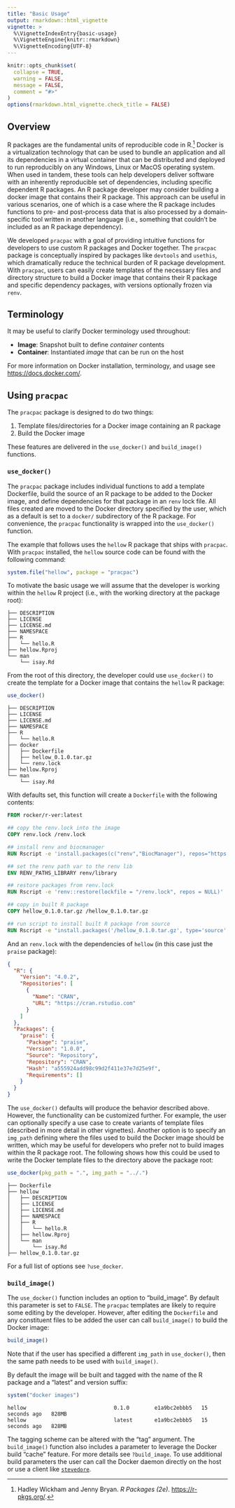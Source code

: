```yaml
---
title: "Basic Usage"
output: rmarkdown::html_vignette
vignette: >
  %\VignetteIndexEntry{basic-usage}
  %\VignetteEngine{knitr::rmarkdown}
  %\VignetteEncoding{UTF-8}
---
```


```r
knitr::opts_chunk$set(
  collapse = TRUE,
  warning = FALSE,
  message = FALSE,
  comment = "#>"
)
options(rmarkdown.html_vignette.check_title = FALSE)
```

## Overview

R packages are the fundamental units of reproducible code in R.[^rpkgs] Docker is a virtualization technology that can be used to bundle an application and all its dependencies in a virtual container that can be distributed and deployed to run reproducibly on any Windows, Linux or MacOS operating system. When used in tandem, these tools can help developers deliver software with an inherently reproducible set of dependencies, including specific dependent R packages. An R package developer may consider building a docker image that contains their R package. This approach can be useful in various scenarios, one of which is a case where the R package includes functions to pre- and post-process data that is also processed by a domain-specific tool written in another language (i.e., something that couldn't be included as an R package dependency). 

We developed `pracpac` with a goal of providing intuitive functions for developers to use custom R packages and Docker together. The `pracpac` package is conceptually inspired by packages like `devtools` and `usethis`, which dramatically reduce the technical burden of R package development. With `pracpac`, users can easily create templates of the necessary files and directory structure to build a Docker image that contains their R package and specific dependency packages, with versions optionally frozen via `renv`.

[^rpkgs]: Hadley Wickham and Jenny Bryan. _R Packages (2e)_. <https://r-pkgs.org/>.

## Terminology

It may be useful to clarify Docker terminology used throughout:

- **Image**: Snapshot built to define *container* contents
- **Container**: Instantiated *image* that can be run on the host

For more information on Docker installation, terminology, and usage see [https://docs.docker.com/](https://docs.docker.com/).

## Using `pracpac`

The `pracpac` package is designed to do two things:

1. Template files/directories for a Docker image containing an R package
2. Build the Docker image

These features are delivered in the `use_docker()` and `build_image()` functions.

### `use_docker()`

The `pracpac` package includes individual functions to add a template Dockerfile, build the source of an R package to be added to the Docker image, and define dependencies for that package in an `renv` lock file. All files created are moved to the Docker directory specified by the user, which as a default is set to a `docker/` subdirectory of the R package. For convenience, the `pracpac` functionality is wrapped into the `use_docker()` function.

The example that follows uses the `hellow` R package that ships with `pracpac`. With `pracpac` installed, the `hellow` source code can be found with the following command:

```r
system.file("hellow", package = "pracpac")
```

To motivate the basic usage we will assume that the developer is working within the `hellow` R project (i.e., with the working directory at the package root):

```
├── DESCRIPTION
├── LICENSE
├── LICENSE.md
├── NAMESPACE
├── R
│   └── hello.R
├── hellow.Rproj
└── man
    └── isay.Rd
```

From the root of this directory, the developer could use `use_docker()` to create the template for a Docker image that contains the `hellow` R package:

```r
use_docker()
```


```
├── DESCRIPTION
├── LICENSE
├── LICENSE.md
├── NAMESPACE
├── R
│   └── hello.R
├── docker
│   ├── Dockerfile
│   ├── hellow_0.1.0.tar.gz
│   └── renv.lock
├── hellow.Rproj
└── man
    └── isay.Rd
```

With defaults set, this function will create a `Dockerfile` with the following contents:

```Dockerfile
FROM rocker/r-ver:latest

## copy the renv.lock into the image
COPY renv.lock /renv.lock

## install renv and biocmanager
RUN Rscript -e 'install.packages(c("renv","BiocManager"), repos="https://cloud.r-project.org")'

## set the renv path var to the renv lib
ENV RENV_PATHS_LIBRARY renv/library

## restore packages from renv.lock
RUN Rscript -e 'renv::restore(lockfile = "/renv.lock", repos = NULL)'

## copy in built R package
COPY hellow_0.1.0.tar.gz /hellow_0.1.0.tar.gz

## run script to install built R package from source
RUN Rscript -e "install.packages('/hellow_0.1.0.tar.gz', type='source', repos=NULL)"
```

And an `renv.lock` with the dependencies of `hellow` (in this case just the `praise` package):

```json
{
  "R": {
    "Version": "4.0.2",
    "Repositories": [
      {
        "Name": "CRAN",
        "URL": "https://cran.rstudio.com"
      }
    ]
  },
  "Packages": {
    "praise": {
      "Package": "praise",
      "Version": "1.0.0",
      "Source": "Repository",
      "Repository": "CRAN",
      "Hash": "a555924add98c99d2f411e37e7d25e9f",
      "Requirements": []
    }
  }
}
```

The `use_docker()` defaults will produce the behavior described above. However, the functionality can be customized further. For example, the user can optionally specify a use case to create variants of template files (described in more detail in other vignettes). Another option is to specify an `img_path` defining where the files used to build the Docker image should be written, which may be useful for developers who prefer not to build images within the R package root. The following shows how this could be used to write the Docker template files to the directory above the package root:

```r
use_docker(pkg_path = ".", img_path = "../.")
```

```
├── Dockerfile
├── hellow
│   ├── DESCRIPTION
│   ├── LICENSE
│   ├── LICENSE.md
│   ├── NAMESPACE
│   ├── R
│   │   └── hello.R
│   ├── hellow.Rproj
│   └── man
│       └── isay.Rd
├── hellow_0.1.0.tar.gz
```

For a full list of options see `?use_docker`.

### `build_image()`

The `use_docker()` function includes an option to "build_image". By default this parameter is set to `FALSE`. The `pracpac` templates are likely to require some editing by the developer. However, after editing the `Dockerfile` and any constituent files to be added the user can call `build_image()` to build the Docker image:

```r
build_image()
```

Note that if the user has specified a different `img_path` in `use_docker()`, then the same path needs to be used with `build_image()`.

By default the image will be built and tagged with the name of the R package and a "latest" and version suffix:

```r
system("docker images")
```

```
hellow                            0.1.0        e1a9bc2ebbb5   15 seconds ago   828MB
hellow                            latest       e1a9bc2ebbb5   15 seconds ago   828MB
```

The tagging scheme can be altered with the "tag" argument. The `build_image()` function also includes a parameter to leverage the Docker build "cache" feature. For more details see `?build_image`. To use additional build parameters the user can call the Docker daemon directly on the host or use a client like [`stevedore`](https://CRAN.R-project.org/package=stevedore).
